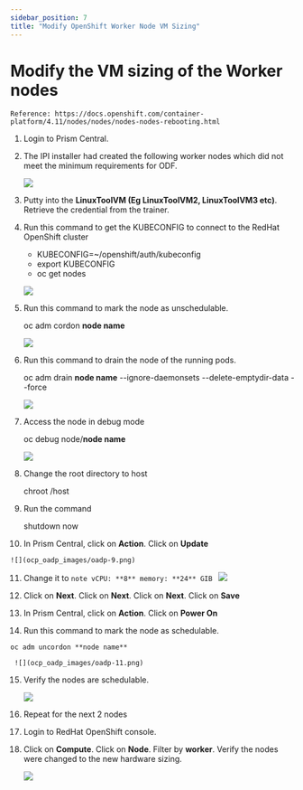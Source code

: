 ```yaml
---
sidebar_position: 7
title: "Modify OpenShift Worker Node VM Sizing"
---
```


# Modify the VM sizing of the Worker nodes

```note
Reference: https://docs.openshift.com/container-platform/4.11/nodes/nodes/nodes-nodes-rebooting.html
```

1.  Login to Prism Central. 

2.  The IPI installer had created the following worker nodes which did not meet the minimum requirements for ODF.

     ![](ocp_oadp_images/oadp-2a.png)

3.  Putty into the **LinuxToolVM (Eg LinuxToolVM2, LinuxToolVM3 etc)**.  Retrieve the credential from the trainer.

4.  Run this command to get the KUBECONFIG to connect to the RedHat OpenShift cluster

    - KUBECONFIG=~/openshift/auth/kubeconfig
    - export KUBECONFIG
    - oc get nodes

    ![](ocp_oadp_images/oadp-5.png) 

5.  Run this command to mark the node as unschedulable.

    oc adm cordon **node name**

    ![](ocp_oadp_images/oadp-6.png) 

6.  Run this command to drain the node of the running pods.

    oc adm drain **node name** --ignore-daemonsets --delete-emptydir-data --force

    ![](ocp_oadp_images/oadp-7.png) 

7.  Access the node in debug mode

    oc debug node/**node name**

    ![](ocp_oadp_images/oadp-8.png)

8.  Change the root directory to host

    chroot /host

9.  Run the command

    shutdown now

10.  In Prism Central, click on **Action**.  Click on **Update**

    ![](ocp_oadp_images/oadp-9.png)

11.  Change it to
    ```note
    vCPU: **8**
    memory: **24** GIB
    ```
    ![](ocp_oadp_images/oadp-10.png)

12.  Click on **Next**.  Click on **Next**.  Click on **Next**.  Click on **Save**

13.  In Prism Central, click on **Action**.  Click on **Power On**

14.  Run this command to mark the node as schedulable.

    oc adm uncordon **node name**

     ![](ocp_oadp_images/oadp-11.png)

15.  Verify the nodes are schedulable.

     ![](ocp_oadp_images/oadp-12.png)

16.  Repeat for the next 2 nodes

17.  Login to RedHat OpenShift console.  

18.  Click on **Compute**.  Click on **Node**.  Filter by **worker**.  Verify the nodes were changed to the new hardware sizing.

     ![](ocp_oadp_images/oadp-13.png)